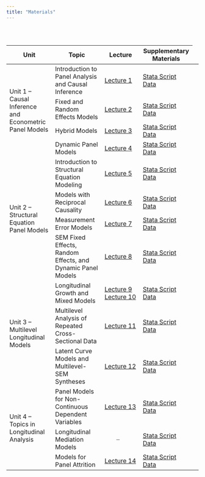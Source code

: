 ```yaml
---
title: "Materials"
---
```


```{=html}
<br>
<br>
<table class="custom-materials-table">
  <thead>
    <tr>
      <th>Unit</th>
      <th>Topic</th>
      <th>Lecture</th>
      <th>Supplementary Materials</th>
    </tr>
  </thead>
  <tbody>
    <tr id="introduction-to-panel-analysis" class="unit-start">
      <td rowspan="4">Unit 1 – Causal Inference and Econometric Panel Models</td>
      <td>Introduction to Panel Analysis and Causal Inference</td>
      <td><a href="/lecture_slides/01_introduction/PS2701_2019_Course_Introduction_and_Treatment_Effects_Models.pdf" target="_blank">Lecture&nbsp;1</a></td>
      <td>
        <a href="/lecture_supplementary_materials/01_introduction/PS2701_2019_Two_Wave_First_Difference_Models.do" target="_blank">Stata Script</a><br>
        <a href="/lecture_supplementary_materials/01_introduction/Kenya.3wave wide.2017.dta" target="_blank">Data</a><br>
      </td>
      <td></td>
    </tr>
    <tr id="fixed-and-random-effects-models" class="lecture-row">
      <td>Fixed and Random Effects Models</td>
      <td><a href="/lecture_slides/02_fixed_random_effects/PS2701_2019_Fixed_Effects_and_First_Difference_Models_for_Multiwave_Data.pdf" target="_blank">Lecture 2</a></td>
      <td>
        <a href="/lecture_supplementary_materials/02_fixed_random_effects/02_fixed_effects_scripts.zip" target="_blank">Stata Script</a><br>
        <a href="/lecture_supplementary_materials/02_fixed_random_effects/02_fixed_effects_data.zip" target="_blank">Data</a></td>
    <td></td>
    </tr>
    <tr id="hybrid-models" class="lecture-row">
      <td>Hybrid Models</td>
      <td><a href="/lecture_slides/03_hybrid_models/PS2701_2019_Random_Effects_and_Hybrid_Models.pdf" target="_blank">Lecture 3</a></td>
      <td>
        <a href="/lecture_supplementary_materials/03_hybrid_models/PS2701_2019_Random_Effects_and_Hybrid_Models.do" target="_blank">Stata Script</a><br>
        <a href="/lecture_supplementary_materials/03_hybrid_models/Kenya.3wave long.2017.dta" target="_blank">Data</a></td>
      <td></td>
    </tr>
    <tr id="dynamic-panel-models" class="lecture-row">
      <td>Dynamic Panel Models</td>
      <td><a href="/lecture_slides/04_dynamic_panel_models/PS2701_2019_Dynamic_Panel_Models.pdf" target="_blank">Lecture 4</a></td>
      <td>
        <a href="/lecture_supplementary_materials/04_dynamic_panel_models/PS2701_2019_Dynamics_Endogeneity_Models.do" target="_blank">Stata Script</a><br>
        <a href="/lecture_supplementary_materials/04_dynamic_panel_models/democracy.dta" target="_blank">Data</a></td>
      <td></td>
    </tr>
    <tr id="introduction-to-sem" class="unit-start">
      <td rowspan="4">Unit 2 – Structural Equation Panel Models</td>
      <td>Introduction to Structural Equation Modeling</td>
      <td><a href="/lecture_slides/05_introduction_sem/PS2701_2019_Introduction_to_SEM.pdf" target="_blank">Lecture&nbsp;5</a></td>
      <td>
        <a href="/lecture_supplementary_materials/05_introduction_sem/PS2701_2019_Introduction_to_Structrual_Equation_Models.do" target="_blank">Stata Script</a><br>
        <a href="/lecture_supplementary_materials/05_introduction_sem/nes3wave.dta" target="_blank">Data</a></td>
      <td></td>
    </tr>
    <tr id="models-with-reciprocal-causality" class="lecture-row">
      <td>Models with Reciprocal Causality</td>
      <td><a href="/lecture_slides/06_models_reciprocal_causality/PS2701_2019_Cross_Lagged_and_Synchronous_Effects_Models.pdf" target="_blank">Lecture&nbsp;6</a></td>
      <td>
        <a href="/lecture_supplementary_materials/06_models_reciprocal_causality/06_models_reciprocal_causality_scripts.zip" target="_blank">Stata Script</a><br>
        <a href="/lecture_supplementary_materials/06_models_reciprocal_causality/06_models_reciprocal_causality_data.zip" target="_blank">Data</a></td>
      <td></td>
    </tr>
    <tr id="measurement-error-models" class="lecture-row">
      <td>Measurement Error Models</td>
      <td><a href="/lecture_slides/07_measurement_error_models/PS2701_2019_Measurement_Error_Models.pdf" target="_blank">Lecture&nbsp;7</a></td>
      <td>
        <a href="/lecture_supplementary_materials/07_measurement_error_models/07_measurement_error_models_scripts.zip" target="_blank">Stata Script</a><br>
        <a href="/lecture_supplementary_materials/07_measurement_error_models/07_measurement_error_models_data.zip" target="_blank">Data</a></td>
      <td></td>
    </tr>
    <tr id="sem-fe-re-dynamic-models" class="lecture-row">
      <td>SEM Fixed Effects, Random Effects, and Dynamic Panel Models</td>
      <td><a href="/lecture_slides/08_fe_re_dynamic_sem/PS2701_2019_FE_RE_Dynamic_SEM.pdf" target="_blank">Lecture&nbsp;8</a></td>
      <td>
        <a href="/lecture_supplementary_materials/08_fe_re_dynamic_sem/PS2701_2019_FE_RE_Dynamics_in_SEM_Framework.do" target="_blank">Stata Script</a><br>
        <a href="/lecture_supplementary_materials/08_fe_re_dynamic_sem/08_fe_re_dynamic_sem_data.zip" target="_blank">Data</a></td>
      <td></td>
    </tr>
    <tr id="longitudinal-growth-and-mixed-models" class="unit-start">
      <td rowspan="3">Unit 3 – Multilevel Longitudinal Models</td>
      <td>Longitudinal Growth and Mixed Models</td>
      <td><a href="/lecture_slides/09_longitudinal_growth_mixed_models/PS2701_2019_Introduction_to_Multilevel_Panel_and_Growth_Models.pdf" target="_blank">Lecture&nbsp;9</a>
      <a href="/lecture_slides/09_longitudinal_growth_mixed_models/PS2701_2019_Estimation_and_Interpretation_of_Mixed_Models.pdf" target="_blank">Lecture&nbsp;10</a></td>
      <td>
        <a href="/lecture_supplementary_materials/09_longitudinal_growth_mixed_models/PS2701_2019_Multilevel_Growth_Models.do" target="_blank">Stata Script</a><br>
        <a href="/lecture_supplementary_materials/09_longitudinal_growth_mixed_models/democracy.dta" target="_blank">Data</a></td>
      <td></td>
    </tr>
    <tr id="repeated-cross-sectional-analysis" class="lecture-row">
      <td>Multilevel Analysis of Repeated Cross-Sectional Data</td>
      <td><a href="/lecture_slides/10_multilevel_analysis_repeated_cross_sectional/PS2701_2019_Analyzing_Repeated_Cross_Sectional_Data.pdf" target="_blank">Lecture&nbsp;11</a></td>
      <td>
        <a href="/lecture_supplementary_materials/10_multilevel_analysis_repeated_cross_sectional/PS2701_2019_Analyzing_Repeated_Cross_Sectional_Data.do" target="_blank">Stata Script</a><br>
        <a href="https://www.dropbox.com/s/dwqtzl7xxiwavqz/WVS_Longitudinal_1981_2016_stata_v20180912.dta?dl=0" target="_blank">Data</a></td>
      <td></td>
    </tr>
    <tr id="latent-curve-multilevel-sem" class="lecture-row">
      <td>Latent Curve Models and Multilevel-SEM Syntheses</td>
      <td><a href="/lecture_slides/11_latent_curve_multilevel_sem/PS2701_2019_Latent_Growth_and_Multilevel_SEM_Extensions.pdf" target="_blank">Lecture&nbsp;12</a></td>
      <td>
        <a href="/lecture_supplementary_materials/11_latent_curve_multilevel_sem/11_latent_curve_multilevel_sem_scripts.zip" target="_blank">Stata Script</a><br>
        <a href="/lecture_supplementary_materials/11_latent_curve_multilevel_sem/11_latent_curve_multilevel_sem_data.zip" target="_blank">Data</a></td>
      <td></td>
    </tr>
    <tr id="non-continuous-dv-models" class="unit-start">
      <td rowspan="3">Unit 4 – Topics in Longitudinal Analysis</td>
      <td>Panel Models for Non-Continuous Dependent Variables</td>
      <td><a href="/lecture_slides/12_panel_models_noncontinuous_dvs/PS2701_2019_Non_Continuous_DV_Models.pdf" target="_blank">Lecture&nbsp;13</a></td>
      <td>
        <a href="/lecture_supplementary_materials/12_panel_models_noncontinuous_dvs/PS2701_2019_NonContinuous_DV_Models.do" target="_blank">Stata Script</a><br>
        <a href="/lecture_supplementary_materials/12_panel_models_noncontinuous_dvs/12_panel_models_noncontinuous_dvs_data.zip" target="_blank">Data</a></td>
      <td></td>
    </tr>
    <tr id="longitudinal-mediation-models" class="lecture-row">
      <td>Longitudinal Mediation Models</td>
      <td>
      <span style="display: inline-block; margin-left: 1.75em;color: #888; font-size: 1.1em">&ndash;</span>
      </td>
      <td>
        <a href="/lecture_supplementary_materials/13_longitudinal_mediation_models/PS2701_2019_Mediation_Models.do" target="_blank">Stata Script</a><br>
        <a href="/lecture_supplementary_materials/13_longitudinal_mediation_models/13_longitudinal_mediation_models_data.zip" target="_blank">Data</a></td>
      <td></td>
    </tr>
    <tr id="models-for-panel-attrition" class="lecture-row">
      <td>Models for Panel Attrition</td>
      <td><a href="/lecture_slides/14_models_panel_attrition/PS2701_2019_Panel_Attrition.pdf" target="_blank">Lecture&nbsp;14</a></td>
      <td>
        <a href="/lecture_supplementary_materials/14_models_panel_attrition/14_models_panel_attrition_scripts.zip" target="_blank">Stata Script</a><br>
        <a href="/lecture_supplementary_materials/14_models_panel_attrition/Kenya-CivicED.wide.dta" target="_blank">Data</a></td>
      <td></td>
    </tr>
  </tbody>
</table>
<script>
  window.addEventListener("DOMContentLoaded", function () {
    const hash = window.location.hash;

    if (hash) {
      setTimeout(() => {
        const target = document.querySelector(hash);

        // Accept either lecture-row or unit-start targets
        if (target && (target.classList.contains("lecture-row") || target.classList.contains("unit-start"))) {
          target.classList.add("highlight");

          if (target.classList.contains("unit-start")) {
            target.classList.add("unit-highlight");
          }

          setTimeout(() => {
            target.classList.remove("highlight");
            target.classList.remove("unit-highlight");
          }, 3000);

          history.replaceState(null, null, window.location.pathname);
        }
      }, 100);
    }
  });
</script>

```